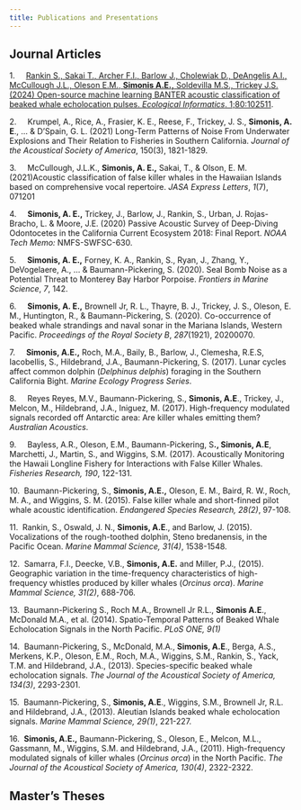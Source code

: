 ```yaml
---
title: Publications and Presentations
---
```


## Journal Articles

1.     [Rankin S., Sakai T., Archer F.I., Barlow J., Cholewiak D., DeAngelis A.I., McCullough J.L., Oleson E.M., **Simonis A.E.,** Soldevilla M.S., Trickey J.S. (2024) Open-source machine learning BANTER acoustic classification of beaked whale echolocation pulses. *Ecological Informatics*. 1;80:102511](https://www.sciencedirect.com/science/article/am/pii/S1574954124000530).

2.     Krumpel, A., Rice, A., Frasier, K. E., Reese, F., Trickey, J. S., **Simonis, A. E**., ... & D’Spain, G. L. (2021) Long-Term Patterns of Noise From Underwater Explosions and Their Relation to Fisheries in Southern California. *Journal of the Acoustical Society of America*, 150(3), 1821-1829.

3.     McCullough, J.L.K., **Simonis, A. E.,** Sakai, T., & Olson, E. M. (2021)Acoustic classification of false killer whales in the Hawaiian Islands based on comprehensive vocal repertoire. *JASA Express Letters*, *1*(7), 071201

4.     **Simonis, A. E.,** Trickey, J., Barlow, J., Rankin, S., Urban, J. Rojas-Bracho, L. & Moore, J.E. (2020) Passive Acoustic Survey of Deep-Diving Odontocetes in the California Current Ecosystem 2018: Final Report. *NOAA Tech Memo:* NMFS-SWFSC-630.

5.     **Simonis, A. E.,** Forney, K. A., Rankin, S., Ryan, J., Zhang, Y., DeVogelaere, A., ... & Baumann-Pickering, S. (2020). Seal Bomb Noise as a Potential Threat to Monterey Bay Harbor Porpoise. *Frontiers in Marine Science*, *7*, 142.

6.     **Simonis, A. E.,** Brownell Jr, R. L., Thayre, B. J., Trickey, J. S., Oleson, E. M., Huntington, R., & Baumann-Pickering, S. (2020). Co-occurrence of beaked whale strandings and naval sonar in the Mariana Islands, Western Pacific. *Proceedings of the Royal Society B*, *287*(1921), 20200070.

7.     **Simonis, A.E.,** Roch, M.A., Baily, B., Barlow, J., Clemesha, R.E.S, Iacobellis, S., Hildebrand, J.A., Baumann-Pickering, S. (2017). Lunar cycles affect common dolphin (*Delphinus delphis*) foraging in the Southern California Bight. *Marine Ecology Progress Series*.

8.     Reyes Reyes, M.V., Baumann-Pickering, S., **Simonis, A.E**., Trickey, J., Melcon, M., Hildebrand, J.A., Iniguez, M. (2017). High-frequency modulated signals recorded off Antarctic area: Are killer whales emitting them? *Australian Acoustics*.

9.     Bayless, A.R., Oleson, E.M., Baumann-Pickering, S**., Simonis, A.E**, Marchetti, J., Martin, S., and Wiggins, S.M. (2017). Acoustically Monitoring the Hawaii Longline Fishery for Interactions with False Killer Whales. *Fisheries Research, 190*, 122-131.

10.  Baumann-Pickering, S., **Simonis, A.E.,** Oleson, E. M., Baird, R. W., Roch, M. A., and Wiggins, S. M. (2015). False killer whale and short-finned pilot whale acoustic identification. *Endangered Species Research, 28(2)*, 97-108.

11.  Rankin, S., Oswald, J. N., **Simonis, A.E**., and Barlow, J. (2015). Vocalizations of the rough-toothed dolphin, Steno bredanensis, in the Pacific Ocean. *Marine Mammal Science, 31(4)*, 1538-1548.

12.  Samarra, F.I., Deecke, V.B., **Simonis, A.E.** and Miller, P.J., (2015). Geographic variation in the time-frequency characteristics of high-frequency whistles produced by killer whales (*Orcinus orca*). *Marine Mammal Science, 31(2)*, 688-706.

13.  Baumann-Pickering S., Roch M.A., Brownell Jr R.L., **Simonis A.E**., McDonald M.A., et al. (2014). Spatio-Temporal Patterns of Beaked Whale Echolocation Signals in the North Pacific. *PLoS ONE, 9(1)*

14.  Baumann-Pickering, S., McDonald, M.A., **Simonis, A.E**., Berga, A.S., Merkens, K.P., Oleson, E.M., Roch, M.A., Wiggins, S.M., Rankin, S., Yack, T.M. and Hildebrand, J.A., (2013). Species-specific beaked whale echolocation signals. *The Journal of the Acoustical Society of America, 134(3)*, 2293-2301.

15.  Baumann-Pickering, S., **Simonis, A.E**., Wiggins, S.M., Brownell Jr, R.L. and Hildebrand, J.A., (2013). Aleutian Islands beaked whale echolocation signals. *Marine Mammal Science, 29(1)*, 221-227.

16.  **Simonis, A.E.,** Baumann-Pickering, S., Oleson, E., Melcon, M.L., Gassmann, M., Wiggins, S.M. and Hildebrand, J.A., (2011). High-frequency modulated signals of killer whales (*Orcinus orca*) in the North Pacific. *The Journal of the Acoustical Society of America, 130(4)*, 2322-2322.

## Master's Theses
